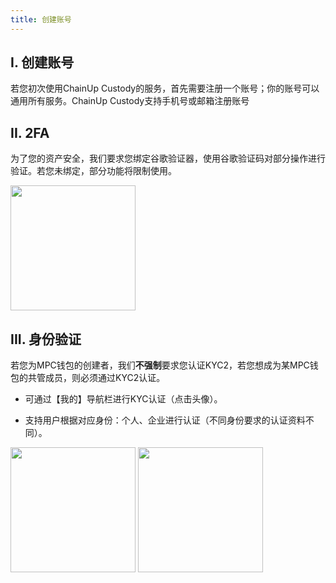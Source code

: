 ```yaml
---
title: 创建账号
---
```


## I. 创建账号

若您初次使用ChainUp Custody的服务，首先需要注册一个账号；你的账号可以通用所有服务。ChainUp Custody支持手机号或邮箱注册账号

## II. 2FA

为了您的资产安全，我们要求您绑定谷歌验证器，使用谷歌验证码对部分操作进行验证。若您未绑定，部分功能将限制使用。

<div className="w-full flex items-center justify-center">
    <img src="/zh-cn/images/quickstart/login-ga_cn.png" width="200"/>
</div>

## III. 身份验证

若您为MPC钱包的创建者，我们**不强制**要求您认证KYC2，若您想成为某MPC钱包的共管成员，则必须通过KYC2认证。

* 可通过【我的】导航栏进行KYC认证（点击头像）。

* 支持用户根据对应身份：个人、企业进行认证（不同身份要求的认证资料不同）。

<div className="w-full flex items-center justify-center">
    <CardGroup cols={2}>
        <img src="/zh-cn/images/quickstart/login-auth1_cn.jpg" width="200"/>
        <img src="/zh-cn/images/quickstart/login-auth2_cn.jpg" width="200"/>
    </CardGroup>
</div>